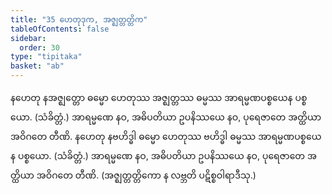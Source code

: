 ```yaml
---
title: "35 ဟေတုဒုက, အဇ္ဈတ္တတ္တိက"
tableOfContents: false
sidebar:
  order: 30
type: "tipitaka"
basket: "ab"
---
```



<DynamicBreadcrumb />

<Division number="82">

<Paragraph number="199">
နဟေတု နအဇ္ဈတ္တော ဓမ္မော ဟေတုဿ အဇ္ဈတ္တဿ ဓမ္မဿ အာရမ္မဏပစ္စယေန ပစ္စယော. (သံခိတ္တံ.) အာရမ္မဏေ နဝ, အဓိပတိယာ ဥပနိဿယေ နဝ, ပုရေဇာတေ အတ္ထိယာ အဝိဂတေ တီဏိ.
</Paragraph>

<Paragraph number="200">
နဟေတု နဗဟိဒ္ဓါ ဓမ္မော ဟေတုဿ ဗဟိဒ္ဓါ ဓမ္မဿ အာရမ္မဏပစ္စယေန ပစ္စယော. (သံခိတ္တံ.) အာရမ္မဏေ နဝ, အဓိပတိယာ ဥပနိဿယေ နဝ, ပုရေဇာတေ အတ္ထိယာ အဝိဂတေ တီဏိ.
</Paragraph>

<Paragraph number="201">
(အဇ္ဈတ္တတ္တိကော န လဗ္ဘတိ ပဋိစ္စဝါရာဒီသု.)
</Paragraph>
</Division>